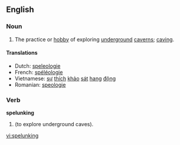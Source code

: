 ==English==
===Noun===
{{wikipedia}}
{{en-noun|-}}

# The practice or [[hobby]] of exploring [[underground]] [[caverns]]; [[caving]].

====Translations====
*Dutch: [[speleologie]] {{f}}
*French: [[spéléologie]] {{f}}
*Vietnamese: [[sự]] [[thích]] [[khảo]] [[sát]] [[hang#Vietnamese|hang]] [[động]]
*Romanian: [[speologie]] {{f}}

===Verb===
'''spelunking'''

# {{present participle of|[[spelunk]]}} (to explore underground caves).

[[vi:spelunking]]